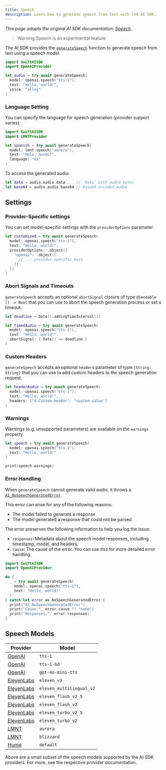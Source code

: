 ```yaml
---
title: Speech
description: Learn how to generate speech from text with the AI SDK.
---
```


_This page adapts the original AI SDK documentation: [Speech](https://ai-sdk.dev/docs/ai-sdk-core/speech)._ 

> Warning
> Speech is an experimental feature.

The AI SDK provides the [`generateSpeech`](/docs/reference/ai-sdk-core/generate-speech)
function to generate speech from text using a speech model.

```swift
import SwiftAISDK
import OpenAIProvider

let audio = try await generateSpeech(
  model: openai.speech("tts-1"),
  text: "Hello, world!",
  voice: "alloy"
)
```

### Language Setting

You can specify the language for speech generation (provider support varies):

```swift
import SwiftAISDK
import LMNTProvider

let spanish = try await generateSpeech(
  model: lmnt.speech("aurora"),
  text: "Hola, mundo!",
  language: "es"
)
```

To access the generated audio:

```swift
let data = audio.audio.data     // `Data` with audio bytes
let base64 = audio.audio.base64 // Base64 encoded audio
```

## Settings

### Provider-Specific settings

You can set model-specific settings with the `providerOptions` parameter.

```swift highlight="7-11"
let customized = try await generateSpeech(
  model: openai.speech("tts-1"),
  text: "Hello, world!",
  providerOptions: .object([
    "openai": .object([
      // ... provider-specific keys
    ])
  ])
)
```

### Abort Signals and Timeouts

`generateSpeech` accepts an optional `abortSignal` closure of type `@Sendable () -> Bool`
that you can use to abort the speech generation process or set a timeout.

```swift highlight="7"
let deadline = Date().addingTimeInterval(1)

let timedAudio = try await generateSpeech(
  model: openai.speech("tts-1"),
  text: "Hello, world!",
  abortSignal: { Date() >= deadline }
)
```

### Custom Headers

`generateSpeech` accepts an optional `headers` parameter of type `[String: String]`
that you can use to add custom headers to the speech generation request.

```swift highlight="7"
let headerAudio = try await generateSpeech(
  model: openai.speech("tts-1"),
  text: "Hello, world!",
  headers: ["X-Custom-Header": "custom-value"]
)
```

### Warnings

Warnings (e.g. unsupported parameters) are available on the `warnings` property.

```swift
let speech = try await generateSpeech(
  model: openai.speech("tts-1"),
  text: "Hello, world!"
)

print(speech.warnings)
```

### Error Handling

When `generateSpeech` cannot generate valid audio, it throws a [`AI_NoSpeechGeneratedError`](/docs/reference/ai-sdk-errors/ai-no-speech-generated-error).

This error can arise for any of the following reasons:

- The model failed to generate a response
- The model generated a response that could not be parsed

The error preserves the following information to help you log the issue:

- `responses`: Metadata about the speech model responses, including timestamp, model, and headers.
- `cause`: The cause of the error. You can use this for more detailed error handling.

```swift
import SwiftAISDK
import OpenAIProvider

do {
  _ = try await generateSpeech(
    model: openai.speech("tts-1"),
    text: "Hello, world!"
  )
} catch let error as NoSpeechGeneratedError {
  print("AI_NoSpeechGeneratedError")
  print("Cause:", error.cause ?? "none")
  print("Responses:", error.responses)
}
```

## Speech Models

| Provider                                                           | Model                    |
| ------------------------------------------------------------------ | ------------------------ |
| [OpenAI](/providers/ai-sdk-providers/openai#speech-models)         | `tts-1`                  |
| [OpenAI](/providers/ai-sdk-providers/openai#speech-models)         | `tts-1-hd`               |
| [OpenAI](/providers/ai-sdk-providers/openai#speech-models)         | `gpt-4o-mini-tts`        |
| [ElevenLabs](/providers/ai-sdk-providers/elevenlabs#speech-models) | `eleven_v3`              |
| [ElevenLabs](/providers/ai-sdk-providers/elevenlabs#speech-models) | `eleven_multilingual_v2` |
| [ElevenLabs](/providers/ai-sdk-providers/elevenlabs#speech-models) | `eleven_flash_v2_5`      |
| [ElevenLabs](/providers/ai-sdk-providers/elevenlabs#speech-models) | `eleven_flash_v2`        |
| [ElevenLabs](/providers/ai-sdk-providers/elevenlabs#speech-models) | `eleven_turbo_v2_5`      |
| [ElevenLabs](/providers/ai-sdk-providers/elevenlabs#speech-models) | `eleven_turbo_v2`        |
| [LMNT](/providers/ai-sdk-providers/lmnt#speech-models)             | `aurora`                 |
| [LMNT](/providers/ai-sdk-providers/lmnt#speech-models)             | `blizzard`               |
| [Hume](/providers/ai-sdk-providers/hume#speech-models)             | `default`                |

Above are a small subset of the speech models supported by the AI SDK providers. For more, see the respective provider documentation.
